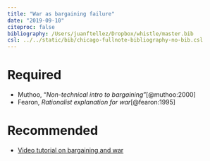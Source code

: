 ```yaml
---
title: "War as bargaining failure"
date: "2019-09-10"
citeproc: false
bibliography: /Users/juanftellez/Dropbox/whistle/master.bib
csl: ../../static/bib/chicago-fullnote-bibliography-no-bib.csl
---
```


# Required

- <i class="far fa-file-pdf"></i> Muthoo, "*Non-technical intro to bargaining*"[@muthoo:2000]
- <i class="far fa-file-pdf"></i> Fearon, *Rationalist explanation for war*[@fearon:1995]

# Recommended

- [Video tutorial on bargaining and war](https://www.youtube.com/watch?v=JgmAezD12B8)

